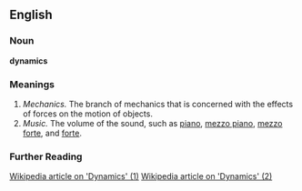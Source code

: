 ==English==

===Noun===
'''dynamics'''

===Meanings===
#''Mechanics.'' The branch of mechanics that is concerned with the effects of forces on the motion of objects.
#''Music.'' The volume of the sound, such as [[piano]], [[mezzo piano]], [[mezzo forte]], and [[forte]]. 

===Further Reading===
[http://en.wikipedia.org/wiki/Dynamics_(mechanics) Wikipedia article on 'Dynamics' (1)]
[http://en.wikipedia.org/wiki/Dynamics_(music) Wikipedia article on 'Dynamics' (2)]
